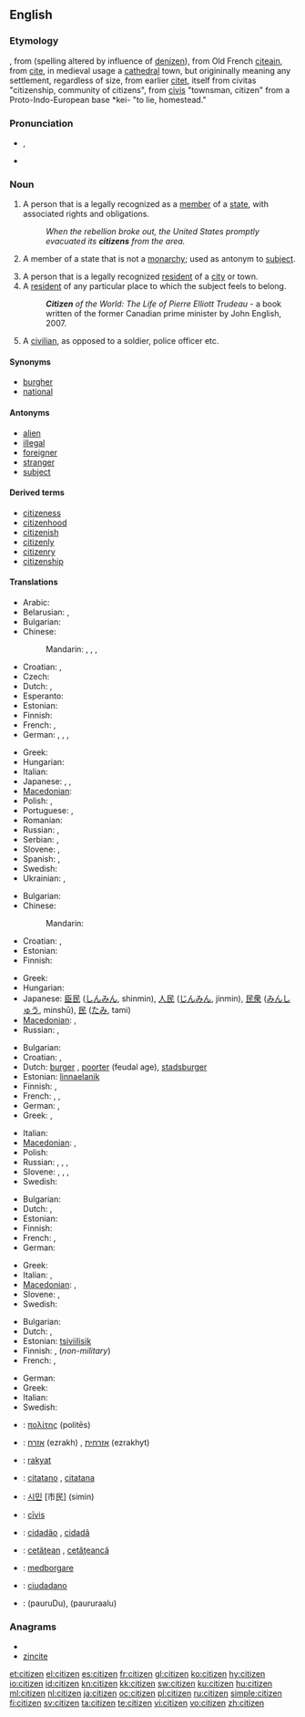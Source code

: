 ==English==

===Etymology===
{{etyl|xno}}, from {{etyl|fro}} {{term|citezein|lang=fro}} (spelling altered by influence of [[denizen]]), from Old French [[citeain]], from [[cite]], in medieval usage a [[cathedral]] town, but origininally meaning any settlement, regardless of size, from earlier [[citet]], itself from {{etyl|la}} civitas "citizenship, community of citizens", from [[civis]] "townsman, citizen" from a Proto-Indo-European base *kei- "to lie, homestead."

===Pronunciation===
* {{a|UK}} {{IPA|/ˈsɪt.ɪ.zən/}}, {{SAMPA|/"sIt.I.z@n/}}
* {{audio|en-us-citizen.ogg|Audio (US)}}

===Noun===
{{en-noun}}

# A person that is a legally recognized as a [[member]] of a [[state]], with associated rights and obligations.
#: ''When the rebellion broke out, the United States promptly evacuated its '''citizens''' from the area.''
# {{dated}} A member of a state that is not a [[monarchy]]; used as antonym to [[subject]].
# A person that is a legally recognized [[resident]] of a [[city]] or town.
# A [[resident]] of any particular place to which the subject feels to belong.
#: '''''Citizen''' of the World: The Life of Pierre Elliott Trudeau'' - a book written of the former Canadian prime minister by John English, 2007.
# A [[civilian]], as opposed to a soldier, police officer etc.

====Synonyms====
* [[burgher]]
* [[national]]

====Antonyms====
* [[alien]]
* [[illegal]]
* [[foreigner]]
* [[stranger]]
* [[subject]]

====Derived terms====
* [[citizeness]]
* [[citizenhood]]
* [[citizenish]]
* [[citizenly]]
* [[citizenry]]
* [[citizenship]]

====Translations====
{{trans-top|legal member of a state}}
* Arabic: {{t|ar|مواطن|m|tr=muwaaTin}}
* Belarusian: {{t|be|грамадзянін|m|tr=hramadzjánin|xs=Belarusian}},  {{t|be|грамадзянка|f|tr=hramadzjánka|xs=Belarusian}}
* Bulgarian: {{t+|bg|гражданин|m|tr=graždanín}}
* Chinese:
*: Mandarin: {{t-|cmn|公民|tr=gōngmín|sc=Hani}},  {{t|cmn|市民|tr=shìmín|sc=Hani}},  {{t-|cmn|國民|sc=Hani}},  {{t-|cmn|国民|tr=guómín|sc=Hani}}
* Croatian: {{t-|hr|državljanin|m}}, {{t-|hr|državljanka|f}}
* Czech: {{t+|cs|občan|m}}
* Dutch: {{t+|nl|burger|m}}, {{t+|nl|staatsburger|m}}
* Esperanto: {{t-|eo|civitano|xs=Esperanto}}
* Estonian: {{t-|et|kodanik}}
* Finnish: {{t+|fi|kansalainen}}
* French: {{t+|fr|citoyen|m}}, {{t+|fr|citoyenne|f}}
* German: {{t+|de|Staatsbürger|m}}, {{t+|de|Staatsbürgerin|f}}, {{t+|de|Bürger|m}}, {{t+|de|Bürgerin|f}}
{{trans-mid}}
* Greek: {{t+|el|πολίτης|m|f|tr=polítis}}
* Hungarian: {{t+|hu|állampolgár}}
* Italian: {{t+|it|cittadino}}
* Japanese: {{t|ja|市民|tr=しみん, shimin}},  {{t-|ja|公民|tr=こうみん, kōmin}},  {{t+|ja|国民|tr=こくみん, kokumin}}
* [[Macedonian]]: {{t|mk|државјанин|m|tr=držávjanin}}
* Polish: {{t+|pl|obywatel|m}}, {{t+|pl|obywatelka|f}}
* Portuguese: {{t+|pt|cidadão|m}},  {{t|pt|cidadã|f}}
* Romanian: {{t+|ro|cetăţean}}
* Russian: {{t+|ru|гражданин|m|tr=graždanín}}, {{t+|ru|гражданка|f|tr=graždánka}}
* Serbian: {{t-|sr|državljanin|m}}, {{t-|sr|državljanka|f}}
* Slovene: {{t+|sl|državljan|m}}, {{t-|sl|državljanka|f}}
* Spanish: {{t+|es|ciudadano|m}},  {{t+|es|ciudadana|f}}
* Swedish: {{t+|sv|medborgare|c}}
* Ukrainian: {{t|uk|громадянин|m|tr=hromadjányn|xs=Ukrainian}},  {{t|uk|громадянка|f|tr=hromadjánka|xs=Ukrainian}}
{{trans-bottom}}

{{trans-top|antonym to "subject"}}
* Bulgarian: {{t+|bg|гражданин|m}}
* Chinese:
*: Mandarin: {{t|cmn|市民|tr=shìmín|sc=Hani}}
* Croatian: {{t-|hr|građanin|m}}, {{t-|hr|građanka|f}}
* Estonian: {{t-|et|kodanik}}
* Finnish: {{t+|fi|kansalainen}}
{{trans-mid}}
* Greek: {{t+|el|πολίτης|m|f|tr=polítis}}
* Hungarian: {{t+|hu|polgár}}
* Japanese: [[臣民]] ([[しんみん]], shinmin), [[人民]] ([[じんみん]], jinmin), [[民衆]] ([[みんしゅう]], minshū), [[民]] ([[たみ]], tami)
* [[Macedonian]]: {{t|mk|граѓанин|m|tr=gráǵanin}},  {{t|mk|граѓанка|f|tr=gráǵanka}}
* Russian: {{t+|ru|гражданин|m|tr=graždanín}}, {{t+|ru|гражданка|f|tr=graždánka}}
{{trans-bottom}}

{{trans-top|legal resident of a city}}
* Bulgarian: {{t|bg|жител|m}}
* Croatian: {{t-|hr|građanin|m}}, {{t-|hr|građanka|f}}
* Dutch: [[burger]] {{m}}, [[poorter]] {{m}} (feudal age), [[stadsburger]] {{m}}
* Estonian: [[linnaelanik]]
* Finnish: {{t-|fi|kaupunkilainen}}, {{t+|fi|porvari}}
* French: {{t+|fr|citoyen|m}},  {{t+|fr|citoyenne|f}},  {{t+|fr|habitant|m}}
* German: {{t+|de|Einwohner|m}}, {{t+|de|Bürger|m}}
* Greek: {{t|el|δημότης|m|tr=δimótis}},  {{t|el|αστός|m|tr=astós}}
{{trans-mid}}
* Italian: {{t+|it|cittadino|m}}
* [[Macedonian]]: {{t|mk|граѓанин|m|tr=gráǵanin}},  {{t|mk|граѓанка|f|tr=gráǵanka}}
* Polish: {{t+|pl|mieszkaniec|m}}
* Russian: {{t|ru|горожанин|m|tr=gorožánin}},  {{t|ru|горожанка|f|tr=gorožánka}},  {{t+|ru|житель|m|tr=žítel'}},  {{t|ru|жительница|f|tr=žítel'nica}}
* Slovene: {{t+|sl|meščan|m}}, {{t+|sl|meščanka|f}}, {{t-|sl|občan|m}}, {{t-|sl|občanka|f}}
* Swedish: {{t|sv|innevånare|c}}
{{trans-bottom}}

{{trans-top|resident of any particular place}}
* Bulgarian: {{t|bg|жител|m}}
* Dutch: {{t+|nl|burger|m}}, {{t+|nl|inwoner|m}}
* Estonian: {{t-|et|kodanik}}
* Finnish: {{t+|fi|kansalainen}}
* French: {{t+|fr|habitant|m}},  {{t+|fr|résident|m}}
* German: {{t+|de|Einwohner|m}}
{{trans-mid}}
* Greek: {{t|el|κάτοικος|m|f|tr=kátikos}}
* Italian: {{t+|it|cittadino|m}},  {{t+|it|residente|m}}
* [[Macedonian]]: {{t|mk|жител|m|tr=žítel}},  {{t|mk|жителка|f|tr=žítelka}}
* Slovene: {{t+|sl|državljan|m}}, {{t-|sl|državljanka|f}}
* Swedish: {{t|sv|innevånare|c}}
{{trans-bottom}}

{{trans-top|civilian}}
* Bulgarian: {{t|bg|цивилен|m}}
* Dutch: {{t+|nl|burger|m}}, {{t-|nl|particulier|m}}
* Estonian: [[tsiviilisik]]
* Finnish: {{t+|fi|kansalainen}}, {{t+|fi|siviili}} (''non-military'')
* French: {{t+|fr|civil|m}},  {{t+|fr|civile|f}}
{{trans-mid}}
* German: {{t|de|Zivilist|m}}
* Greek: {{t+|el|πολίτης|m|f|tr=polítis}}
* Italian: {{t-|it|civile|m}}
* Swedish: {{t-|sv|civilist|c}}
{{trans-bottom}}

{{checktrans-top}}
* {{ttbc|Ancient Greek}}: [[πολίτης]] (politēs) {{m}}
* {{ttbc|Hebrew}}: [[אזרח]] (ezrakh) {{m}}, [[אזרחית]] (ezrakhyt) {{f}}
* {{ttbc|Indonesian}}: [[rakyat]]
* {{ttbc|Interlingua}}: [[citatano]] {{m}}, [[citatana]] {{f}}
{{checktrans-mid}}
* {{ttbc|Korean}}: [[시민]] [市民] (simin)
* {{ttbc|Latin}}: [[civis|cīvis]] {{m|f}}
* {{ttbc|Portuguese}}: [[cidadão]] {{m}}, [[cidadã]] {{f}}
* {{ttbc|Romanian}}: [[cetăţean]] {{m}}, [[cetăţeancă]] {{f}}
* {{ttbc|Swedish}}: [[medborgare]]
* {{ttbc|Spanish}}: [[ciudadano]] {{m}}
* {{ttbc|Telugu}}: {{t|te|పౌరుడు}}(pauruDu){{m}},{{t|te|పౌరురాలు}} (paururaalu) {{f}}
{{checktrans-bottom}}

===Anagrams===
* {{alphagram|ceiintz}}
* [[zincite#English|zincite]]

[[et:citizen]]
[[el:citizen]]
[[es:citizen]]
[[fr:citizen]]
[[gl:citizen]]
[[ko:citizen]]
[[hy:citizen]]
[[io:citizen]]
[[id:citizen]]
[[kn:citizen]]
[[kk:citizen]]
[[sw:citizen]]
[[ku:citizen]]
[[hu:citizen]]
[[ml:citizen]]
[[nl:citizen]]
[[ja:citizen]]
[[oc:citizen]]
[[pl:citizen]]
[[ru:citizen]]
[[simple:citizen]]
[[fi:citizen]]
[[sv:citizen]]
[[ta:citizen]]
[[te:citizen]]
[[vi:citizen]]
[[vo:citizen]]
[[zh:citizen]]